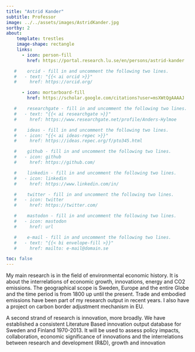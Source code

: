 ```yaml
---
title: "Astrid Kander"
subtitle: Professor
image: ../../assets/images/AstridKander.jpg
sortby: 2
about:
    template: trestles
    image-shape: rectangle
    links:
      - icon: person-fill
        href: https://portal.research.lu.se/en/persons/astrid-kander

   #    orcid - fill in and uncomment the following two lines.
   #   - text: "{{< ai orcid >}}"
   #     href: https://orcid.org/

      - icon: mortarboard-fill
        href: https://scholar.google.com/citations?user=msXWtQgAAAAJ

   #    researchgate - fill in and uncomment the following two lines.
   #   - text: "{{< ai researchgate >}}"
   #     href: https://www.researchgate.net/profile/Anders-Hylmoe

   #    ideas - fill in and uncomment the following two lines.
   #   - icon: "{{< ai ideas-repec >}}"
   #     href: https://ideas.repec.org/f/pto345.html

   #    github - fill in and uncomment the following two lines.
   #   - icon: github
   #     href: https://github.com/

   #    linkedin - fill in and uncomment the following two lines.
   #   - icon: linkedin
   #     href: https://www.linkedin.com/in/

   #    twitter - fill in and uncomment the following two lines.
   #   - icon: twitter
   #     href: https://twitter.com/

   #    mastodon - fill in and uncomment the following two lines.
   #   - icon: mastodon
   #     href: url

   #    e-mail - fill in and uncomment the following two lines.
   #   - text: "{{< bi envelope-fill >}}"
   #     href: mailto: e-mail@domain.se

toc: false
---
```


My main research is in the field of environmental economic history. It is about the interrelations of economic growth, innovations, energy and CO2 emissions. The geographical scope is Sweden, Europe and the entire Globe and the time period is from 1800 up until the present. Trade and embodied emissions have been part of my research output in recent years. I also have a project on carbon border adjustment mechanism in EU.

A second strand of research is innovation, more broadly. We have established a consistent Literature Based innovation output database for Sweden and Finland 1970-2013. It will be used to assess policy impacts, collaboration, economic significance of innovations and the interrelations between research and development (R&D), growth and innovation
